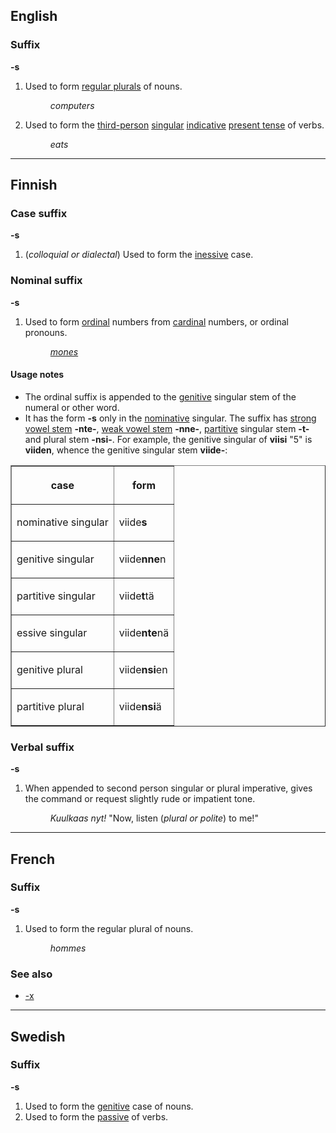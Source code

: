 ==English==
===Suffix===
'''-s'''

#Used to form [[regular plural]]s of nouns.
#:''computers''
#Used to form the [[third-person]] [[singular]] [[indicative]] [[present tense]] of verbs.
#:''eats''

----
==Finnish==
===Case suffix===
'''-s'''

# (''colloquial or dialectal'') Used to form the [[inessive]] case.

===Nominal suffix===
'''-s'''

#Used to form [[ordinal]] numbers from [[cardinal]] numbers, or ordinal pronouns.
#:''[[mones#Finnish|mones]]''

====Usage notes====
*The ordinal suffix is appended to the [[genitive]] singular stem of the numeral or other word.
*It has the form '''-s''' only in the [[nominative]] singular. The suffix has [[strong vowel stem]] '''-nte-''', [[weak vowel stem]] '''-nne-''', [[partitive]] singular stem '''-t-''' and plural stem '''-nsi-'''. For example, the genitive singular of '''viisi''' "5" is '''viiden''', whence the genitive singular stem '''viide-''':

<table border="1">
<tr><th>case</th><th>form</th></tr>
<tr><td>nominative singular</td><td>viide'''s'''</td></tr>
<tr><td>genitive singular  </td><td>viide'''nne'''n</td></tr>
<tr><td>partitive singular </td><td>viide'''t'''tä</td></tr>
<tr><td>essive singular    </td><td>viide'''nte'''nä</td></tr>
<tr><td>genitive plural    </td><td>viide'''nsi'''en</td></tr>
<tr><td>partitive plural   </td><td>viide'''nsi'''ä</td></tr>
</table>

===Verbal suffix===
'''-s'''

# When appended to second person singular or plural imperative, gives the command or request slightly rude or impatient tone.
#: ''Kuulkaas nyt!'' "Now, listen (''plural or polite'') to me!"

----
==French==
===Suffix===
'''-s'''

#Used to form the regular plural of nouns.
#:''hommes''

===See also===
*[[-x]]

----
==Swedish==
===Suffix===
'''-s'''

#Used to form the [[genitive]] case of nouns.
#Used to form the [[passive]] of verbs.